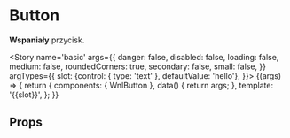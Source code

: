 
<Meta title='Button' component={WnlButton} />

# Button

**Wspaniały** przycisk.

<Story name='basic'
    args={{
    danger: false,
    disabled: false,
    loading: false,
    medium: false,
    roundedCorners: true,
    secondary: false,
    small: false,
    }}
    argTypes={{
        slot: {control: { type: 'text' }, defaultValue: 'hello'},
    }}>
    {(args) => {
        return {
            components: { WnlButton },
            data() {
                return args;
            },
            template: '<wnl-button :danger="danger" :disabled="disabled" :loading="loading" :medium="medium" :roundedCorners="roundedCorners" :secondary="secondary" :small="small">{{slot}}</wnl-button>',
        };
    }}
</Story>

## Props

<Props of={WnlButton} />
